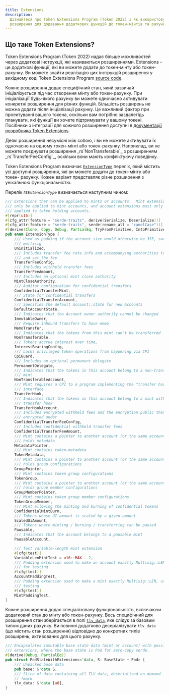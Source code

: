 ```yaml
---
title: Extensions
description:
  Дізнайтеся про Token Extensions Program (Token 2022) і як використовувати його
  розширення для додавання додаткових функцій до токен-мінтів та рахунків.
---
```


## Що таке Token Extensions?

Token Extensions Program (Token 2022) надає більше можливостей через додаткові
інструкції, які називаються розширеннями. Extensions - це додаткові функції, які
ви можете додати до токен-мінту або токен-рахунку. Ви можете знайти реалізацію
цих інструкцій розширення у вихідному коді Token Extensions Program
[source code](https://github.com/solana-program/token-2022/tree/main/program/src/extension).

Кожне розширення додає специфічний стан, який зазвичай ініціалізується під час
створення мінту або токен-рахунку. При ініціалізації будь-якого рахунку ви
можете одночасно активувати конкретні розширення для різних функцій. Більшість
розширень не можна додати після ініціалізації рахунку. Це важливий фактор при
проектуванні вашого токена, оскільки вам потрібно заздалегідь планувати, які
функції ви хочете підтримувати у вашому токені. Посібники з інтеграції для
кожного розширення доступні в
[документації розробника Token Extensions](/developers/guides/token-extensions/getting-started).

<Callout type="info">
  Деякі розширення несумісні між собою, і ви не можете активувати їх одночасно
  на одному токен-мінті або токен-рахунку. Наприклад, ви не можете поєднувати
  розширення _rs`NonTransferable`_ з розширенням _rs`TransferFeeConfig`_,
  оскільки вони мають конфліктуючу поведінку.
</Callout>

Token Extensions Program визначає
[`ExtensionType`](https://github.com/solana-program/token-2022/blob/efd0c957fefbd79882d77df5fb2dac88c001249c/program/src/extension/mod.rs#L1059)
перелік, який містить усі доступні розширення, які ви можете додати до
токен-мінту або токен- рахунку. Кожен варіант представляє різне розширення з
унікальною функціональністю.

Перелік _rs`ExtensionType`_ визначається наступним чином:

```rust title="Token Extensions"
/// Extensions that can be applied to mints or accounts.  Mint extensions must
/// only be applied to mint accounts, and account extensions must only be
/// applied to token holding accounts.
#[repr(u16)]
#[cfg_attr(feature = "serde-traits", derive(Serialize, Deserialize))]
#[cfg_attr(feature = "serde-traits", serde(rename_all = "camelCase"))]
#[derive(Clone, Copy, Debug, PartialEq, TryFromPrimitive, IntoPrimitive)]
pub enum ExtensionType {
    /// Used as padding if the account size would otherwise be 355, same as a
    /// multisig
    Uninitialized,
    /// Includes transfer fee rate info and accompanying authorities to withdraw
    /// and set the fee
    TransferFeeConfig,
    /// Includes withheld transfer fees
    TransferFeeAmount,
    /// Includes an optional mint close authority
    MintCloseAuthority,
    /// Auditor configuration for confidential transfers
    ConfidentialTransferMint,
    /// State for confidential transfers
    ConfidentialTransferAccount,
    /// Specifies the default Account::state for new Accounts
    DefaultAccountState,
    /// Indicates that the Account owner authority cannot be changed
    ImmutableOwner,
    /// Require inbound transfers to have memo
    MemoTransfer,
    /// Indicates that the tokens from this mint can't be transferred
    NonTransferable,
    /// Tokens accrue interest over time,
    InterestBearingConfig,
    /// Locks privileged token operations from happening via CPI
    CpiGuard,
    /// Includes an optional permanent delegate
    PermanentDelegate,
    /// Indicates that the tokens in this account belong to a non-transferable
    /// mint
    NonTransferableAccount,
    /// Mint requires a CPI to a program implementing the "transfer hook"
    /// interface
    TransferHook,
    /// Indicates that the tokens in this account belong to a mint with a
    /// transfer hook
    TransferHookAccount,
    /// Includes encrypted withheld fees and the encryption public that they are
    /// encrypted under
    ConfidentialTransferFeeConfig,
    /// Includes confidential withheld transfer fees
    ConfidentialTransferFeeAmount,
    /// Mint contains a pointer to another account (or the same account) that
    /// holds metadata
    MetadataPointer,
    /// Mint contains token-metadata
    TokenMetadata,
    /// Mint contains a pointer to another account (or the same account) that
    /// holds group configurations
    GroupPointer,
    /// Mint contains token group configurations
    TokenGroup,
    /// Mint contains a pointer to another account (or the same account) that
    /// holds group member configurations
    GroupMemberPointer,
    /// Mint contains token group member configurations
    TokenGroupMember,
    /// Mint allowing the minting and burning of confidential tokens
    ConfidentialMintBurn,
    /// Tokens whose UI amount is scaled by a given amount
    ScaledUiAmount,
    /// Tokens where minting / burning / transferring can be paused
    Pausable,
    /// Indicates that the account belongs to a pausable mint
    PausableAccount,

    /// Test variable-length mint extension
    #[cfg(test)]
    VariableLenMintTest = u16::MAX - 2,
    /// Padding extension used to make an account exactly Multisig::LEN, used
    /// for testing
    #[cfg(test)]
    AccountPaddingTest,
    /// Padding extension used to make a mint exactly Multisig::LEN, used for
    /// testing
    #[cfg(test)]
    MintPaddingTest,
}
```

Кожне розширення додає спеціалізовану функціональність, включаючи додатковий
стан до мінту або токен-рахунку. Весь специфічний для розширення стан
зберігається в полі
[`tlv_data`](https://github.com/solana-program/token-2022/blob/efd0c957fefbd79882d77df5fb2dac88c001249c/program/src/extension/mod.rs#L546),
яке слідує за базовим типом даних рахунку. Ви повинні додатково десеріалізувати
`tlv_data` (що містить стан розширення) відповідно до конкретних типів
розширень, активованих для цього рахунку.

```rust title="Token Extensions"
/// Encapsulates immutable base state data (mint or account) with possible
/// extensions, where the base state is Pod for zero-copy serde.
#[derive(Debug, PartialEq)]
pub struct PodStateWithExtensions<'data, S: BaseState + Pod> {
    /// Unpacked base data
    pub base: &'data S,
    /// Slice of data containing all TLV data, deserialized on demand
    // !mark
    tlv_data: &'data [u8],
}
```
